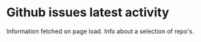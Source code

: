 
# Github issues latest activity

Information fetched on page load. Info about a selection of repo's.

<Issues />